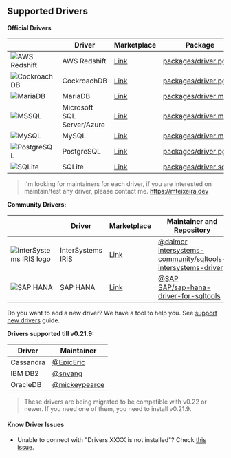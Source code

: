 ## Supported Drivers

**Official Drivers**

||Driver|Marketplace|Package|
|-|-|-|-|
|![AWS Redshift](https://raw.githubusercontent.com/mtxr/vscode-sqltools/master/packages/driver.pg/icons/redshift/default.png)|AWS Redshift|[Link](https://marketplace.visualstudio.com/items?itemName=mtxr.sqltools-driver-pg)|[packages/driver.pg](https://github.com/mtxr/vscode-sqltools/tree/master/packages/driver.pg)|
|![CockroachDB](https://raw.githubusercontent.com/mtxr/vscode-sqltools/master/packages/driver.pg/icons/cockroach/default.png)|CockroachDB|[Link](https://marketplace.visualstudio.com/items?itemName=mtxr.sqltools-driver-pg)|[packages/driver.pg](https://github.com/mtxr/vscode-sqltools/tree/master/packages/driver.pg)|
|![MariaDB](https://raw.githubusercontent.com/mtxr/vscode-sqltools/master/packages/driver.mysql/icons/mariadb/default.png)|MariaDB|[Link](https://marketplace.visualstudio.com/items?itemName=mtxr.sqltools-driver-mysql)|[packages/driver.mysql](https://github.com/mtxr/vscode-sqltools/tree/master/packages/driver.mysql)|
|![MSSQL](https://raw.githubusercontent.com/mtxr/vscode-sqltools/master/packages/driver.mssql/icons/default.png)|Microsoft SQL Server/Azure|[Link](https://marketplace.visualstudio.com/items?itemName=mtxr.sqltools-driver-mssql)|[packages/driver.mssql](https://github.com/mtxr/vscode-sqltools/tree/master/packages/driver.mssql)|
|![MySQL](https://raw.githubusercontent.com/mtxr/vscode-sqltools/master/packages/driver.mysql/icons/default.png)|MySQL|[Link](https://marketplace.visualstudio.com/items?itemName=mtxr.sqltools-driver-mysql)|[packages/driver.mysql](https://github.com/mtxr/vscode-sqltools/tree/master/packages/driver.mysql)|
|![PostgreSQL](https://raw.githubusercontent.com/mtxr/vscode-sqltools/master/packages/driver.pg/icons/pg/default.png)|PostgreSQL|[Link](https://marketplace.visualstudio.com/items?itemName=mtxr.sqltools-driver-pg)|[packages/driver.pg](https://github.com/mtxr/vscode-sqltools/tree/master/packages/driver.pg)|
|![SQLite](https://raw.githubusercontent.com/mtxr/vscode-sqltools/master/packages/driver.sqlite/icons/default.png)|SQLite|[Link](https://marketplace.visualstudio.com/items?itemName=mtxr.sqltools-driver-sqlite)|[packages/driver.sqlite](https://github.com/mtxr/vscode-sqltools/tree/master/packages/driver.sqlite)|

> I'm looking for maintainers for each driver, if you are interested on maintain/test any driver, please contact me. https://mteixeira.dev

**Community Drivers:**

||Driver|Marketplace|Maintainer and Repository|
|-|-|-|-|
|![InterSystems IRIS logo](https://raw.githubusercontent.com/intersystems-community/sqltools-intersystems-driver/master/icons/default.png)|InterSystems IRIS|[Link](https://marketplace.visualstudio.com/items?itemName=intersystems-community.sqltools-intersystems-driver)|[@daimor](https://github.com/daimor) <br/> [intersystems-community/sqltools-intersystems-driver](https://github.com/intersystems-community/sqltools-intersystems-driver)|
|![SAP HANA](https://raw.githubusercontent.com/SAP/sap-hana-driver-for-sqltools/master/icons/default.png)|SAP HANA|[Link](https://marketplace.visualstudio.com/items?itemName=SAPOSS.sap-hana-driver-for-sqltools)|[@SAP](https://github.com/SAP) <br/> [SAP/sap-hana-driver-for-sqltools](https://github.com/SAP/sap-hana-driver-for-sqltools)|

Do you want to add a new driver? We have a tool to help you. See [support new drivers](https://vscode-sqltools.mteixeira.dev/contributing/support-new-drivers) guide.

**Drivers supported till v0.21.9:**

|Driver|Maintainer|
|-|-|
|Cassandra|[@EpicEric](https://github.com/EpicEric)|
|IBM DB2|[@snyang](https://github.com/snyang)|
|OracleDB|[@mickeypearce](https://github.com/mickeypearce)|

> These drivers are being migrated to be compatible with v0.22 or newer. If you need one of them, you need to install v0.21.9.

#### Know Driver Issues

- Unable to connect with "Drivers XXXX is not installed"? Check [this issue](https://github.com/mtxr/vscode-sqltools/issues/590).
